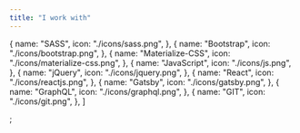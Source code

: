 ```yaml
---
title: "I work with"
---
```


  {
    name: "SASS",
    icon: "./icons/sass.png",
  },
  {
    name: "Bootstrap",
    icon: "./icons/bootstrap.png",
  },
  {
    name: "Materialize-CSS",
    icon: "./icons/materialize-css.png",
  },
  {
    name: "JavaScript",
    icon: "./icons/js.png",
  },
  {
    name: "jQuery",
    icon: "./icons/jquery.png",
  },
  {
    name: "React",
    icon: "./icons/reactjs.png",
  },
  {
    name: "Gatsby",
    icon: "./icons/gatsby.png",
  },
  {
    name: "GraphQL",
    icon: "./icons/graphql.png",
  },
  {
    name: "GIT",
    icon: "./icons/git.png",
  },
]

;
